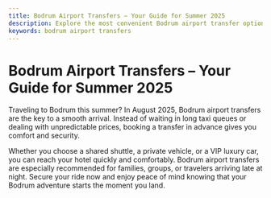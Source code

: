 ```yaml
---
title: Bodrum Airport Transfers – Your Guide for Summer 2025
description: Explore the most convenient Bodrum airport transfer options for August 2025. Start your holiday stress-free with reliable transport.
keywords: bodrum airport transfers
---
```


# Bodrum Airport Transfers – Your Guide for Summer 2025

Traveling to Bodrum this summer? In August 2025, Bodrum airport transfers are the key to a smooth arrival. Instead of waiting in long taxi queues or dealing with unpredictable prices, booking a transfer in advance gives you comfort and security. 

Whether you choose a shared shuttle, a private vehicle, or a VIP luxury car, you can reach your hotel quickly and comfortably. Bodrum airport transfers are especially recommended for families, groups, or travelers arriving late at night. Secure your ride now and enjoy peace of mind knowing that your Bodrum adventure starts the moment you land.
